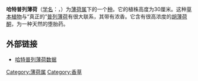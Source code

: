 {{Speciesbox 
| name = 哈特普列薄荷
| image = Mentha cervina flower.jpg
| image_width = 250px
| image_caption = 哈特普列薄荷
| genus = Mentha
| species = cervina
| authority = Fischer ex [[George_Bentham|Bentham]]
}}

'''哈特普列薄荷'''（[[学名|学名]]：{{lang|la|''Mentha cervina''}}，{{lang-en|Hart's Pennyroyal}}）为[[薄荷属|薄荷属]]下的一个[[种|种]]。它的植株高度为30厘米。这种[[草本植物|草本植物]]与“真正的”[[普列薄荷|普列薄荷]]有很大联系，其带有浓香。它含有很高浓度的[[胡薄荷酮|胡薄荷酮]]，为一种天然的堕胎药。

== 外部链接 ==
*[http://www.pfaf.org/database/plants.php?Mentha+cervina 哈特普列薄荷数据]{{Wayback|url=http://www.pfaf.org/database/plants.php?Mentha+cervina |date=20100706090027 }}
{{Taxonbar|from=Q1620341}}

[[Category:薄荷属|Category:薄荷属]]
[[Category:香草|Category:香草]]


{{植物小作品}}